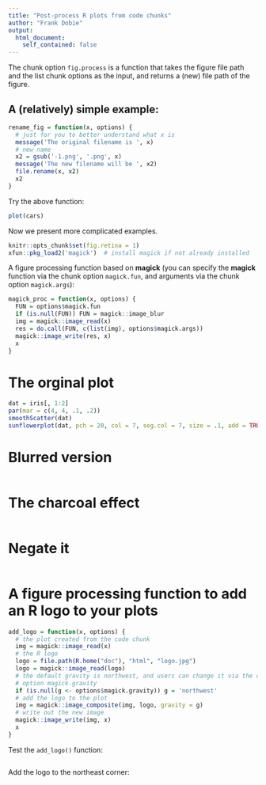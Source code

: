 ```yaml
---
title: "Post-process R plots from code chunks"
author: "Frank Dobie"
output:
  html_document:
    self_contained: false
---
```


The chunk option `fig.process` is a function that takes the figure file path and the list chunk options as the input, and returns a (new) file path of the figure.

## A (relatively) simple example:

```r
rename_fig = function(x, options) {
  # just for you to better understand what x is
  message('The original filename is ', x)
  # new name
  x2 = gsub('-1.png', '.png', x)
  message('The new filename will be ', x2)
  file.rename(x, x2)
  x2
}
```

Try the above function:

```r
plot(cars)
```

Now we present more complicated examples.

```r
knitr::opts_chunk$set(fig.retina = 1)
xfun::pkg_load2('magick')  # install magick if not already installed
```

A figure processing function based on **magick** (you can specify the **magick** function via the chunk option `magick.fun`, and arguments via the chunk option `magick.args`):

```r
magick_proc = function(x, options) {
  FUN = options$magick.fun
  if (is.null(FUN)) FUN = magick::image_blur
  img = magick::image_read(x)
  res = do.call(FUN, c(list(img), options$magick.args))
  magick::image_write(res, x)
  x
}
```

# The orginal plot

```r
dat = iris[, 1:2]
par(mar = c(4, 4, .1, .2))
smoothScatter(dat)
sunflowerplot(dat, pch = 20, col = 7, seg.col = 7, size = .1, add = TRUE)
```

# Blurred version

```r
```

# The charcoal effect

```r
```

# Negate it

```r
```

# A figure processing function to add an R logo to your plots

```r
add_logo = function(x, options) {
  # the plot created from the code chunk
  img = magick::image_read(x)
  # the R logo
  logo = file.path(R.home("doc"), "html", "logo.jpg")
  logo = magick::image_read(logo)
  # the default gravity is northwest, and users can change it via the chunk
  # option magick.gravity
  if (is.null(g <- options$magick.gravity)) g = 'northwest'
  # add the logo to the plot
  img = magick::image_composite(img, logo, gravity = g)
  # write out the new image 
  magick::image_write(img, x)
  x
}
```

Test the `add_logo()` function:

```r
```

Add the logo to the northeast corner:

```r
```
